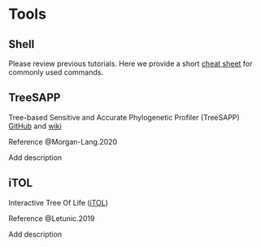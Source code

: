 # Tools

## Shell

Please review previous tutorials. Here we provide a short [cheat sheet](#shell-cheat-sheet) for commonly used commands.

## TreeSAPP

Tree-based Sensitive and Accurate Phylogenetic Profiler (TreeSAPP)
[GitHub](https://github.com/hallamlab/TreeSAPP) and [wiki](https://github.com/hallamlab/TreeSAPP/wiki)

Reference @Morgan-Lang.2020

Add description

## iTOL

Interactive Tree Of Life ([iTOL](https://itol.embl.de/))

Reference @Letunic.2019

Add description